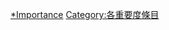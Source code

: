 {{Articles by Importance|topic=哲學|project=哲學}}

[[Category:哲學專題條目|*Importance]]
[[Category:各重要度條目|Category:各重要度條目]]